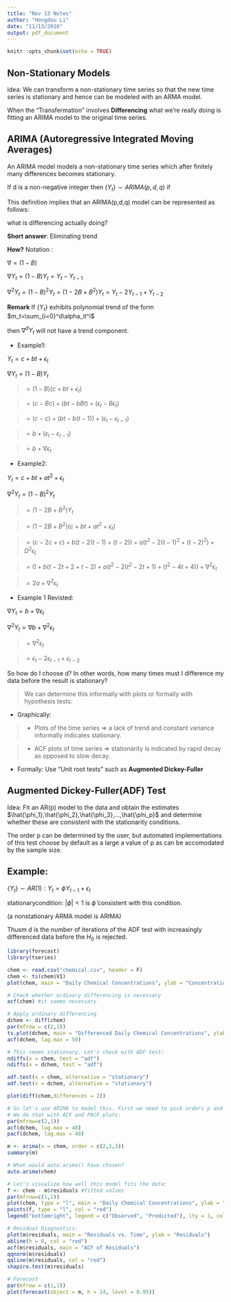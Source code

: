 ```yaml
---
title: "Nov 13 Notes"
author: "Hongdou Li"
date: "11/13/2018"
output: pdf_document
---
```


```r
knitr::opts_chunk$set(echo = TRUE)
```

## Non-Stationary Models

Idea: We can transform a non-stationary time series so that the new time series is stationary and hence can be modeled with an ARMA model.

When the "Transfermation" involves **Differencing** what we're really doing is fitting an ARIMA model to the original time series.

## ARIMA (Autoregressive Integrated Moving Averages)

An ARIMA model models a non-stationary time series which after finitely many differences becomes stationary.

If d is a non-negative integer then $\{Y_t\}\sim ARIMA(p,d,q)$ if

\begin{center}
$X_t = (1-B)^dY_t \sim ARIMA(p,q)$
\end{center}

This definition implies that an ARIMA(p,d,q) model can be represented as follows:

\begin{center}
$\phi(B)X_t=\theta(B)\epsilon_t$

$\phi(B)(1-B)^dY_t=\theta(B)\epsilon_t$
\end{center}

what is differencing actually doing?

**Short answer**: Eliminating trend

**How?** Notation :

$\nabla = (1-B)$

$\nabla Y_t = (1-B)Y_t=Y_t-Y_{t-1}$

$\nabla^2Y_t=(1-B)^2Y_t=(1-2B+B^2)Y_t=Y_t-2Y_{t-1}+Y_{t-2}$

**Remark** If $\{Y_t\}$ exhibits polynomial trend of the form $m_t=\sum_{i=0}^d\alpha_it^i$

then $\nabla^dY_t$ will not have a trend component.

* Example1:

$Y_t = c+bt+\epsilon_t$

$\nabla Y_t= (1-B)Y_t$

> $=(1-B)(c+bt+\epsilon_t)$

> $=(c-Bc) + (bt -bBt)+(\epsilon_t-B\epsilon_{t})$

> $=(c-c)+(bt-b(t-1))+(\epsilon_t-\epsilon_{t-1})$

> $=b+(\epsilon_t-\epsilon_{t-1})$

> $=b+\nabla\epsilon_t$


* Example2:

$Y_t = c+bt+at^2+\epsilon_t$

$\nabla^2Y_t=(1-B)^2Y_t$

>$=(1-2B+B^2)Y_t$

> $=(1-2B+B^2)(c+bt+at^2+\epsilon_t)$

> $=(c-2c+c)+b(t-2(t-1)+(t-2))+a(t^2-2(t-1)^2+(t-2)^2) + D^2\epsilon_t$

> $=0+b(t-2t+2+t-2)+a(t^2-2(t^2-2t+1)+(t^2-4t+4))+\nabla^2\epsilon_t$

> $=2a+\nabla^2\epsilon_t$

* Example 1 Revisted:

$\nabla Y_t=b+\nabla\epsilon_t$

$\nabla^2Y_t=\nabla b+\nabla^2\epsilon_t$

>$=\nabla^2\epsilon_t$

>$=\epsilon_t-2\epsilon_{t-1}+\epsilon_{t-2}$

So how do I choose d? In other words, how many times must I difference my data before the result is stationary?

> We can determine this informally with plots or formally with hypothesis tests:

+ Graphically: 

> + Plots of the time series => a lack of trend and constant variance informally indicates stationary. 

> + ACF plots of time series => stationarity is indicated by rapid decay as opposed to slow decay.

+ Formally: Use "Unit root tests" such as **Augmented Dickey-Fuller**


## Augmented Dickey-Fuller(ADF) Test

\begin{center}
$H_0$: Time series is not stationary 

(roots of generating function are on/inside the unit circle)

vs.

$H_1$: Time series is stationary 

(roots of generating function are outside the unit circle)
\end{center}

Idea: Fit an AR(p) model to the data and obtain the estimates $\hat{\phi_1},\hat{\phi_2},\hat{\phi_3},...,\hat{\phi_p}$ and determine whether these are consistent with the stationarity conditions.

The order p can be determined by the user, but automated implementations of this test choose by default as a large a value of p as can be accomodated by the sample size.

## Example: 

$\{Y_t\}\sim AR(1): Y_t =\phi Y_{t-1}+\epsilon_t$

stationarycondition: $|\phi|<1$ is $\hat{\phi}$ consistent with this condition.

(a nonstationary ARMA model is ARIMA)

Thusm d is the number of iterations of the ADF test with increasingly differenced data before the $H_0$ is rejected.

```r
library(forecast)
library(tseries)
```

```r
chem <- read.csv("chemical.csv", header = F)
chem <- ts(chem$V1)
plot(chem, main = "Daily Chemical Concentrations", ylab = "Concentrations", xlab = "Days")

```
```r
# Check whether ordinary differencing is necessary
acf(chem) #it seems necessary
```

```r
# Apply ordinary differencing
dchem <- diff(chem)
par(mfrow = c(2,1))
ts.plot(dchem, main = "Differenced Daily Chemical Concentrations", ylab = "Concentrations", xlab = "Days")
acf(dchem, lag.max = 50)
```


```r
# This seems stationary. Let's check with ADF test:
ndiffs(x = chem, test = "adf")
ndiffs(x = dchem, test = "adf")

adf.test(x = chem, alternative = "stationary")
adf.test(x = dchem, alternative = "stationary")
```

```r
plot(diff(chem,differences = 2))
```

```r
# So let's use ARIMA to model this. First we need to pick orders p and q.
# We do that with ACF and PACF plots:
par(mfrow=c(2,1))
acf(dchem, lag.max = 48)
pacf(dchem, lag.max = 48)
```
```r
m <- arima(x = chem, order = c(2,1,3))
summary(m)
```

```r
# What would auto.arima() have chosen?
auto.arima(chem)
```

```r
# Let's visualize how well this model fits the data:
f <- chem - m$residuals #fitted values
par(mfrow=c(1,1))
plot(chem, type = "l", main = "Daily Chemical Concentrations", ylab = "Concentrations", xlab = "Days")
points(f, type = "l", col = "red")
legend("bottomright", legend = c("Observed", "Predicted"), lty = 1, col = c("black", "red"), cex = 0.5)
```

```r
# Residual Diagnostics:
plot(m$residuals, main = "Residuals vs. Time", ylab = "Residuals")
abline(h = 0, col = "red")
acf(m$residuals, main = "ACF of Residuals")
qqnorm(m$residuals)
qqline(m$residuals, col = "red")
shapiro.test(m$residuals)
```

```r
# Forecast
par(mfrow = c(1,1))
plot(forecast(object = m, h = 14, level = 0.95))
```

